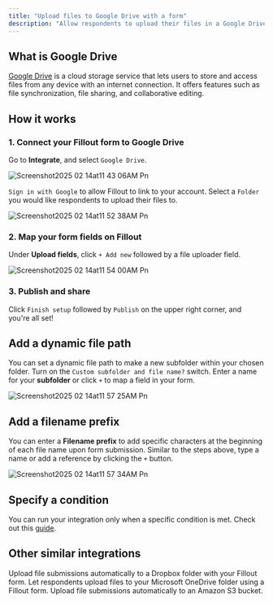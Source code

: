 ```yaml
---
title: "Upload files to Google Drive with a form"
description: "Allow respondents to upload their files in a Google Drive folder through a Fillout form. Create a dynamic subfolder within your main folder."
---
```


## What is Google Drive

[Google Drive](https://drive.google.com/?ref=filloutforms-helparticle) is a cloud storage service that lets users to store and access files from any device with an internet connection. It offers features such as file synchronization, file sharing, and collaborative editing.

## How it works

### **1. Connect your Fillout form to Google Drive**

Go to **Integrate**, and select `Google Drive`.

![Screenshot2025 02 14at11 43 06AM Pn](/images/Screenshot2025-02-14at11.43.06AM.png)

`Sign in with Google` to allow Fillout to link to your account. Select a `Folder` you would like respondents to upload their files to.

![Screenshot2025 02 14at11 52 38AM Pn](/images/Screenshot2025-02-14at11.52.38AM.png)

### **2. Map your form fields on Fillout**

Under **Upload fields**, click `+ Add new` followed by a file uploader field.

![Screenshot2025 02 14at11 54 00AM Pn](/images/Screenshot2025-02-14at11.54.00AM.png)

### **3. Publish and share**

Click `Finish setup` followed by `Publish` on the upper right corner, and you're all set\!

## **Add a dynamic file path**

You can set a dynamic file path to make a new subfolder within your chosen folder. Turn on the `Custom subfolder and file name?` switch. Enter a name for your **subfolder** or click `+` to map a field in your form.

![Screenshot2025 02 14at11 57 25AM Pn](/images/Screenshot2025-02-14at11.57.25AM.png)

## **Add a filename prefix**

You can enter a **Filename prefix** to add specific characters at the beginning of each file name upon form submission. Similar to the steps above, type a name or add a reference by clicking the `+` button.

![Screenshot2025 02 14at11 57 34AM Pn](/images/Screenshot2025-02-14at11.57.34AM.png)

## Specify a condition

You can run your integration only when a specific condition is met. Check out this [guide](https://www.notion.so/Conditional-integration-logic-180148986f5d47b981b5de5580b00169?pvs=21).

## **Other similar integrations**

<CardGroup cols={3}>
  <Card title="Sync files to dropbox" icon="dropbox" iconType="regular" color="#FFC738">
    Upload file submissions automatically to a Dropbox folder with your Fillout form.
  </Card>
  <Card title="Sync files to OneDrive" icon="cloud-arrow-up" iconType="regular" color="#FFC738">
    Let respondents upload files to your Microsoft OneDrive folder using a Fillout form.
  </Card>
  <Card title="Sync files to Amazon S3" icon="amazon" iconType="regular" color="#FFC738">
    Upload file submissions automatically to an Amazon S3 bucket.
  </Card>
</CardGroup>